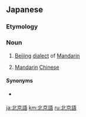 ==Japanese==
{{ja-kanjitab|sort=へきんご|ぺ|きん|ご|yomi=irr}}

===Etymology===
{{suffix|北京|語|lang=ja|t2=[[language]]|tr1=[[Pekin]]|t1=[[Beijing]]|tr2=go|sort=へきんご''}}

===Noun===
{{ja-noun|^ペキンご}}

# [[Beijing]] [[dialect]] of [[Mandarin]]
# {{lb|ja|by extension}} [[Mandarin]] [[Chinese]]

====Synonyms====
* {{sense|Mandarin}} {{ja-r|普通話|ふつうわ}}

{{topics|ja|Languages|China|sort=へきんご''}}

[[ja:北京語]]
[[km:北京語]]
[[ru:北京語]]